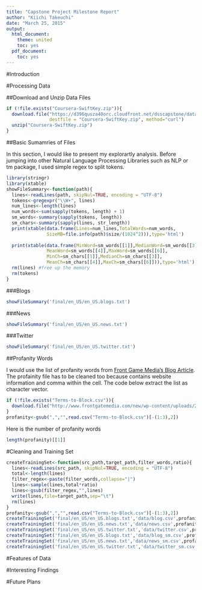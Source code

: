 ```yaml
---
title: "Capstone Project Milestone Report"
author: "Kiichi Takeuchi"
date: "March 25, 2015"
output:
  html_document:
    theme: united
    toc: yes
  pdf_document:
    toc: yes
---
```


#Introduction


#Processing Data


##Download and Unzip Data Files

```r
if (!file.exists("Coursera-SwiftKey.zip")){
  download.file("https://d396qusza40orc.cloudfront.net/dsscapstone/dataset/Coursera-SwiftKey.zip", 
                destfile = "Coursera-SwiftKey.zip", method="curl")
  unzip("Coursera-SwiftKey.zip")
}
```

##Basic Sumamries of Files

In this section, I would like to present my explorartly analysis. Before jumping into other Natural Language Processing Libraries such as NLP or tm package, I used simple regex to split tokens.

```r
library(stringr)
library(xtable)
showFileSummary<-function(path){
  lines<-readLines(path, skipNul=TRUE, encoding = "UTF-8")
  tokens<-gregexpr("\\W+", lines)
  num_lines<-length(lines)  
  num_words<-sum(sapply(tokens, length) + 1)
  sm_words<-summary(sapply(tokens, length))
  sm_chars<-summary(sapply(lines, str_length))  
  print(xtable(data.frame(Lines=num_lines,TotalWords=num_words,
               SizeMB=file.info(path)$size/(1024^2))),type='html')  
  
  print(xtable(data.frame(MinWord=sm_words[[1]],MedianWord=sm_words[[3]],
               MeanWord=sm_words[[4]],MaxWord=sm_words[[6]],
               MinCh=sm_chars[[1]],MedianCh=sm_chars[[3]],
               MeanCh=sm_chars[[4]],MaxCh=sm_chars[[6]])),type='html')  
  rm(lines) #free up the memory
  rm(tokens)  
}
```

###Blogs
```r
showFileSummary('final/en_US/en_US.blogs.txt')
```

###News
```r
showFileSummary('final/en_US/en_US.news.txt')
```
###Twitter
```r
showFileSummary('final/en_US/en_US.twitter.txt')
```



##Profanity Words

I would use the list of profanity words from [Front Game Media's Blog Article](http://www.frontgatemedia.com/a-list-of-723-bad-words-to-blacklist-and-how-to-use-facebooks-moderation-tool/). The profainity file has to be cleaned too because contains website information and comma within the cell. The code below extract the list as character vector.

```r
if (!file.exists("Terms-to-Block.csv")){
  download.file("http://www.frontgatemedia.com/new/wp-content/uploads/2014/03/Terms-to-Block.csv", destfile = "Terms-to-Block.csv", method="curl")  
}
profanity<-gsub(",","",read.csv("Terms-to-Block.csv")[-(1:3),2])
```

Here is the number of profanity words

```r
length(profanity)[[1]]
```

#Cleaning and Training Set

```r
createTrainingSet<-function(src_path,target_path,filter_words,ratio){
  lines<-readLines(src_path, skipNul=TRUE, encoding = "UTF-8")
  total<-length(lines)
  filter_regex<-paste(filter_words,collapse="|")
  lines<-sample(lines,total*ratio)
  lines<-gsub(filter_regex,"",lines)
  write(lines,file=target_path,sep="\t")
  rm(lines)
}
profanity<-gsub(",","",read.csv("Terms-to-Block.csv")[-(1:3),2])
createTrainingSet('final/en_US/en_US.blogs.txt','data/blog.csv',profanity,0.05)
createTrainingSet('final/en_US/en_US.news.txt','data/news.csv',profanity,0.05)
createTrainingSet('final/en_US/en_US.twitter.txt','data/twitter.csv',profanity,0.05)
createTrainingSet('final/en_US/en_US.blogs.txt','data/blog_sm.csv',profanity,0.005)
createTrainingSet('final/en_US/en_US.news.txt','data/news_sm.csv',profanity,0.005)
createTrainingSet('final/en_US/en_US.twitter.txt','data/twitter_sm.csv',profanity,0.005)
```


#Features of Data




#Interesting Findings

#Future Plans









